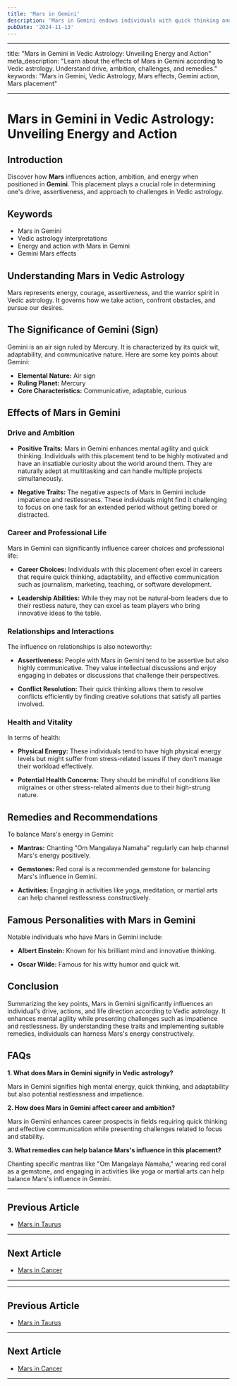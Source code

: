 ```yaml
---
title: 'Mars in Gemini'
description: 'Mars in Gemini endows individuals with quick thinking and adaptability in actions. They are energetic communicators, enjoy intellectual challenges, and are versatile in their pursuits in Vedic Astrology'
pubDate: '2024-11-13'
---
```


---

title: "Mars in Gemini in Vedic Astrology: Unveiling Energy and Action"
meta_description: "Learn about the effects of Mars in Gemini according to Vedic astrology. Understand drive, ambition, challenges, and remedies."
keywords: "Mars in Gemini, Vedic Astrology, Mars effects, Gemini action, Mars placement"

---

# Mars in Gemini in Vedic Astrology: Unveiling Energy and Action

## Introduction

Discover how **Mars** influences action, ambition, and energy when positioned in **Gemini**. This placement plays a crucial role in determining one's drive, assertiveness, and approach to challenges in Vedic astrology.

## Keywords

- Mars in Gemini
- Vedic astrology interpretations
- Energy and action with Mars in Gemini
- Gemini Mars effects

## Understanding Mars in Vedic Astrology

Mars represents energy, courage, assertiveness, and the warrior spirit in Vedic astrology. It governs how we take action, confront obstacles, and pursue our desires.

## The Significance of Gemini (Sign)

Gemini is an air sign ruled by Mercury. It is characterized by its quick wit, adaptability, and communicative nature. Here are some key points about Gemini:

- **Elemental Nature:** Air sign
- **Ruling Planet:** Mercury
- **Core Characteristics:** Communicative, adaptable, curious

## Effects of Mars in Gemini

### Drive and Ambition

- **Positive Traits:** Mars in Gemini enhances mental agility and quick thinking. Individuals with this placement tend to be highly motivated and have an insatiable curiosity about the world around them. They are naturally adept at multitasking and can handle multiple projects simultaneously.
  
- **Negative Traits:** The negative aspects of Mars in Gemini include impatience and restlessness. These individuals might find it challenging to focus on one task for an extended period without getting bored or distracted.

### Career and Professional Life

Mars in Gemini can significantly influence career choices and professional life:

- **Career Choices:** Individuals with this placement often excel in careers that require quick thinking, adaptability, and effective communication such as journalism, marketing, teaching, or software development.
  
- **Leadership Abilities:** While they may not be natural-born leaders due to their restless nature, they can excel as team players who bring innovative ideas to the table.

### Relationships and Interactions

The influence on relationships is also noteworthy:

- **Assertiveness:** People with Mars in Gemini tend to be assertive but also highly communicative. They value intellectual discussions and enjoy engaging in debates or discussions that challenge their perspectives.
  
- **Conflict Resolution:** Their quick thinking allows them to resolve conflicts efficiently by finding creative solutions that satisfy all parties involved.

### Health and Vitality

In terms of health:

- **Physical Energy:** These individuals tend to have high physical energy levels but might suffer from stress-related issues if they don't manage their workload effectively.
  
- **Potential Health Concerns:** They should be mindful of conditions like migraines or other stress-related ailments due to their high-strung nature.

## Remedies and Recommendations

To balance Mars's energy in Gemini:

- **Mantras:** Chanting "Om Mangalaya Namaha" regularly can help channel Mars's energy positively.
  
- **Gemstones:** Red coral is a recommended gemstone for balancing Mars's influence in Gemini.
  
- **Activities:** Engaging in activities like yoga, meditation, or martial arts can help channel restlessness constructively.

## Famous Personalities with Mars in Gemini

Notable individuals who have Mars in Gemini include:

- **Albert Einstein:** Known for his brilliant mind and innovative thinking.
  
- **Oscar Wilde:** Famous for his witty humor and quick wit.

## Conclusion

Summarizing the key points, Mars in Gemini significantly influences an individual's drive, actions, and life direction according to Vedic astrology. It enhances mental agility while presenting challenges such as impatience and restlessness. By understanding these traits and implementing suitable remedies, individuals can harness Mars's energy constructively.

## FAQs

**1. What does Mars in Gemini signify in Vedic astrology?**

Mars in Gemini signifies high mental energy, quick thinking, and adaptability but also potential restlessness and impatience.

**2. How does Mars in Gemini affect career and ambition?**

Mars in Gemini enhances career prospects in fields requiring quick thinking and effective communication while presenting challenges related to focus and stability.

**3. What remedies can help balance Mars's influence in this placement?**

Chanting specific mantras like "Om Mangalaya Namaha," wearing red coral as a gemstone, and engaging in activities like yoga or martial arts can help balance Mars's influence in Gemini.

---

## Previous Article
- [Mars in Taurus](/blogs-md/0803_Mars_In_Rashi/080302_Mars_in_Taurus.mdx)

---

## Next Article
- [Mars in Cancer](/blogs-md/0803_Mars_In_Rashi/080304_Mars_in_Cancer.mdx)

---
---

## Previous Article
- [Mars in Taurus](080302_Mars_in_Taurus.mdx)

---

## Next Article
- [Mars in Cancer](080304_Mars_in_Cancer.mdx)

---
